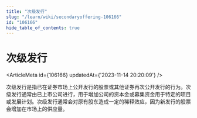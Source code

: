 ```yaml
---
title: "次级发行"
slug: "/learn/wiki/secondaryoffering-106166"
id: "106166"
hide_table_of_contents: true
---
```



# 次级发行

<ArticleMeta id={106166} updatedAt={'2023-11-14 20:20:09'} />
<div className='border-solid border-b border-t-0 my-4 border-[var(--ifm-color-gray-300)]' />

次级发行是指已在证券市场上公开发行的股票或其他证券再次公开发行的行为。次级发行通常由已上市公司进行，用于增加公司的资本金或募集资金用于特定的项目或发展计划。次级发行通常会对原有股东造成一定的稀释效应，因为新发行的股票会增加在市场上的供应量。
